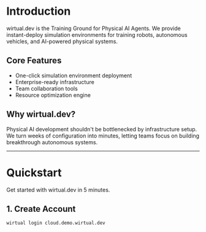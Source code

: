 # Introduction

wirtual.dev is the Training Ground for Physical AI Agents. We provide instant-deploy simulation environments for training robots, autonomous vehicles, and AI-powered physical systems.

## Core Features
- One-click simulation environment deployment
- Enterprise-ready infrastructure
- Team collaboration tools
- Resource optimization engine

## Why wirtual.dev?
Physical AI development shouldn't be bottlenecked by infrastructure setup. We turn weeks of configuration into minutes, letting teams focus on building breakthrough autonomous systems.

---

# Quickstart

Get started with wirtual.dev in 5 minutes.

## 1. Create Account
```bash
wirtual login cloud.demo.wirtual.dev